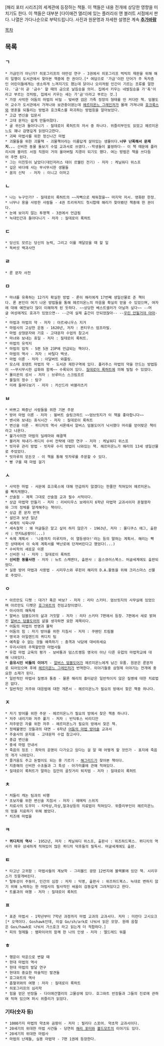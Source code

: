 [해리 포터 시리즈]의 세계관에 등장하는 책들. 이 책들은 내용 전개에 상당한 영향을 미치기도 한다. 이 책들은 대부분 [다이애건 앨리]에 있는 플러리쉬 앤 블러트 서점에서 판다. 나열은 가다나순으로 부탁드립니다. 사진과 원문명과 자세한 설명은 계속 '''[[추가바람]]'''


[[목차]]
== 목록 ==
=== ㄱ ===
 * 가금인가 아닌가? 히포그리프의 야만성 연구 - 3권에서 히포그리프 벅빅의 재판을 위해 해리 일행이 도서관에서 찾아본 책중에 한 권이다.[* 여담으로 '가금'이란 단어가 주 독자층인 어린이들에게는 생소하게 느껴지기도 했는데 닭이나 오리처럼 인간이 기르는 조류를 말한다. '금'이 곧 '금수' 할 때의 금으로 날짐승을 의미. 집에서 키우는 네발짐승을 가'축'이라고 부르는 것처럼, 집에서 키우는 새는 가'금'이라고 부르는 것.]
 * 가장 사악한 어둠의 마법의 비밀 - 빛바랜 검은 가죽 정장의 형태를 띤 커다란 책. 덤블도어 교수가 도서관에서 가져나와 보관중이였는데 [[헤르미온느 그레인저]]가 몰래 가져나와 [[호크룩스]]와 영혼을 되돌리는 방법과 호크룩스를 파괴하는 방법등을 알아보았다.
 * 고급 변신술 입문서
 * 고대 문자는 쉽게 만들어졌다.
 * 굴 귀신과 돌아다니기 - 질데로이 록허트의 저서 중 하나다. 위즐리부인도 읽었고 헤르미온느도 꽤나 감명깊게 읽었다고한다.
 * 괴짜 마법사를 위한 정신나간 마법
 * 괴물들을 위한 괴물책 - 괴물책이라는 이름답게 살아있는 생물이다.'''너무 난폭해서 문제지...''' 신비한 동물 돌보기 수업 교과서로 쓰였다.--학생들이 불쌍하다-- 이 책 때문에 플러리시와 블러트 서점 직원이 거의 울어버릴 지경이 되기도 했다. 여는 방법은 책을 쓰다듬어 주면 된다.
 * 그는 미친듯이 날았다(데인저러스 데이 르웰린 전기) - 저자 : 케닐워디 위스프
 * 깊은 바다에 사는 무시무시한 생물들
 * 꿈의 신탁  - 저자 : 이니고 이마고
=== ㄴ ===
 * 나는 누구인가? - 질데로이 록허트의 ~~자뻑으로 채워졌을~~ 마지막 저서. 영화판 한정.
 * 너무나 용을 사랑한 사람들 - 4권 트리위저드 첫시합때 해리가 찾아봤던 책중에 한 권이다.
 * 눈에 보이지 않는 투명책 - 3권에서 언급됨
 * 늑대인간과 돌아다니기 - 저자 : 질데로이 록허트
=== ㄷ ===
 * 당신도 모르는 당신의 능력, 그리고 이를 깨달았을 때 할 일
 * 독버섯 백과사전
=== ㄹ ===
 * 룬 문자 사전
=== ㅁ ===
 * 마녀를 유혹하는 12가지 확실한 방법 - 론이 해리에게 17번째 생일선물로 준 책이다. 론 본인이 여기 나온 방법들을 통해 헤르미온느의 마음을 확실히 얻을 수 있었으며, 여자에 대해 예전보다 많이 이해하게 된 듯하다. ~~상당한 베스트셀러가 아닐까 싶다~~ --머글 여성에게도 효과가 있었으면-- --근데 실제 출간이 안되었잖아-- --[[우린 안될거야 아마]]--
 * 마법과 마법의 약 - 저자 : 아르세니우스 지거
 * 마법사의 고상한 운동 - 1620년, 저자 : 퀸티우스 엄프라빌.
 * 마법 상형문자와 기호 - 고대문자 수업의 참고서
 * 마녀와 보내는 휴일 - 저자 : 질데로이 록허트.
 * 마법의 유적지
 * 마법의 업적 - 5편 5권 23P에 언급되는 책이다.
 * 마법의 역사 - 저자 : 바틸다 백셧.
 * 마법 이론 - 저자 : 아달버트 와플링.
 * 모스테 포텐트 마법의 약 - 도서관 제한구역에 있다. 폴리주스 마법의 약을 만드는 방법등이 ~~무시무시한 삽화와 함께~~ 수록되어 있다. [[질데로이 록허트]]에 의해 빌릴 수 있었다.
 * 몰이꾼의 성서 - 저자 : 브루터스 스크림조르
 * 물질의 정수 : 탐구
 * 미래 들여다보기 - 저자 : 카산드라 바블라츠키 
=== ㅂ ===
 * 바쁘고 짜증난 사람들을 위한 기본 주문
 * 방어 마법 이론 - 저자 : 윌버트 슬링크하드 ~~엄브릿지가 이 책을 좋아합니다~~
 * 밴시와 보내는 휴식시간 - 저자 : 질데로이 록허트
 * 변신술 이론 - 퀴디치의 역사 서론에서 알버스 덤블도어가 낙서했다 머리를 얻어맞은 책이라고 나온다.
 * 불가사의한 마법의 딜레마와 해결책
 * 블러져 쳐내기-퀴디치 수비 전략에 대한 연구 - 저자 : 케닐워디 위스프
 * 빗자루 관리 방법 - 빗자루 수리 방법이 나와있는 책. 헤르미온느가 해리의 13세 생일선물로 주었었다.
 * 빗자루의 모든것 - 이 책을 통해 빗자루를 주문할 수 있다.
 * 빵 구울 때 마법 걸기
=== ㅅ ===
 * 사악한 마법 - 서문에 호크룩스에 대해 언급하지 않겠다는 한줄만 적혀있어 헤르미온느를 빡치게했다.
 * 산술점 - 제목 그대로 산술점 교과 필수 서적이다.
 * 상급 마법약 만들기 - 저자 : 리비티우스 보레이지 6학년 마법약 교과서이자 혼혈왕자와 그의 정체를 알게해주는 책이다.
 * 상급 룬 문자 번역
 * 설인과 보낸 일년
 * 세계의 식육나무
 * 세속철학 : 왜 머글들은 알고 싶어 하지 않은가 - 1963년, 저자 : 몰디쿠스 에그, 출판사 : 먼지&곰팡이(...)
 * 숙제 계획서 - '나중까지 미루지마, 이 열등생아!'라는 등의 말하는 계획서. 해리는 빡친 상태에서 이 숙제 계획서를 벽난로에 던져버린다고 했었다(...)
 * 수비학의 새로운 이론
 * 신비한 나 - 저자 : 질데로이 록허트
 * '''신비한 동물사전''' - 저자 : 뉴트 스캐맨더, 출판사 : 옵스큐러스북스. 머글세계에도 출판되었다.
 * 실용 방어 마법과 사용법 - 시리우스와 루핀이 해리의 D.A.활동을 위해 크리스마스 선물로 주었다.
=== ㅇ ===
 * 아르만도 디펫 : 대가? 혹은 바보? - 저자 : 리타 스키터. 엄브릿지의 사무실에 있었으며 아르만도 디펫은 [[호그와트]]의 전임교장이였다.
 * 아시아의 해독제
 * 알버스 덤블도어의 삶과 거짓말 - 저자 : 리타 스키터 7편에서 등장. 7편에서 새로 밝혀진 [[알버스 덤블도어]]의 삶을 생각하면 묘한 제목이다.
 * 어둠의 마법의 번영과 몰락
 * 어둠의 힘 : 자기 방어를 위한 지침서 - 저자 : 쿠웬틴 트림블
 * 영국과 아일랜드의 퀴디치 팀
 * 예측할 수 없는 것들 예측하기 : 충격과 낙담에 대비하세요
 * 우리시대의 주목할만한 마법사들
 * 유럽 마법 교육의 평가 - 보바통과 덤스트랭등 영국이 아닌 다른 유럽의 마법학교에 대해 나와있다.
 * '''음유시인 비들의 이야기''' - [[알버스 덤블도어]]가 헤르미온느에게 남긴 유품. 원문은 룬문자로 되어있으며 후에 [[헤르미온느 그레인저]]가 번역한다. 이야기들중 삼형제 이야기는 전개에 중요한 소재가 된다. 
 * 일반적인 마법사 질병과 통증 - 물론 해리의 흉터같은 일반적이지 않은 질병에 대한 치료법은 없다.
 * 일반적인 저주와 대응법에 대한 개론서 - 헤르미온느가 필요의 방에서 찾은 책중 하나다.
=== ㅈ ===
 * 자기 방어를 위한 주문 - 헤르미온느가 필요의 방에서 찾은 책중 하나다.
 * 저주 내리기와 저주 풀기 - 저자 : 빈딕투스 비리디안
 * 저주받은 자를 위한 저주 - 헤르미온느가 필요의 방에서 찾은 책.
 * 정체불명인 것들과의 대면 - 6학년 [[어둠의 마법 방어술]] 교과서
 * 주술사의 문자표 - 고대문자 수업 참고서다.
 * 중급 변신술
 * 중세 마법 안내서
 * 죽음의 징조 : 최악의 운명이 다가오고 있다는 걸 알 때 어떻게 할 것인가 - 표지에 죽음의 개가 나와있다.
 * 즐거움도 주고 돈벌이도 되는 용 기르기 - [[해그리드]]가 찾아본 책이다.
 * 지중해의 신비한 수초들과 그 특성 - 아가미풀에 관해 적혀있다.
 * 질데로이 록허트가 말하는 집안의 골칫거리 퇴치법 - 저자 : 질데로이 록허트
=== ㅊ ===
 * 처들리 캐논 팀과의 비행
 * 초보자를 위한 변신술 지침서 - 저자 : 에메릭 스위치
 * 치료사의 도우미 - 타박상,자상,찰과상등의 치료법이 적혀있다. 위즐리부인이 헤르미온느의 멍을 치료하기 위해 봤었다.
 * 치즈에 마법을
=== ㅋ ===
 * '''퀴디치의 역사''' - 1952년, 저자 : 케닐워디 위스프, 출판사 : 위즈하드북스. 퀴디치의 역사가 매우 상세하게 적혀있어 많은 퀴디치 덕후들의 필독서. 머글세계에도 출판.
=== ㅌ ===
 * 타고난 고귀함 : 마법사들의 계보학 - 그리몰드 광장 12번지에 블랙家에 있던 책. 시리우스가 짓뭉개버린다.
 * 털투성이 주둥이, 인간의 심장 : 저자 : 익명, 출판사 : 위즈하드북스. 늑대로 변하지 않기 위해 노력하는 한 마법사의 필사적인 싸움이 감동깊게 그려져있다고 한다.
 * 트롤과의 여행 - 저자 : 질데로이 록허트
=== ㅍ ===
 * 표준 마법서 - 1학년부터 7학년 과정까지 마법 교과의 교과서다. 저자 : 미란다 고시오크[* 오역이다. Goshawk인데, 이걸 Go/sh/ark로 나눠서 읽은 모양. 원래 음절은 Gos/hawk로 나눠서 가스호크 라고 읽는게 더 적합하다.]
 * 피의 형제들 : 뱀파이어의 함께 한 나의 인생 - 저자 : 엘드레드 워플

=== ㅎ ===
 * 행운이 악운으로 변할 때
 * 현대 마법의 역사
 * 현대 마법의 발달 연구
 * 현대의 중요한 마술적인 발견들
 * 호그와트의 역사
 * 흡혈귀와의 여행 : 저자 : 질데로이 록허트
 * 히포그리프의 심리학
 * 힘을 얻은 반장들 - 다이애건앨리의 고물상에 있다. 호그와트 반장들과 그들의 진로에 관하여 적혀 있으며 퍼시 위즐리가 읽었다.

=== 기타(숫자 등) ===
 * 1000가지 마법의 약초와 곰팡이 - 저자 : 필리다 스포어. 약초학 교과서이다.
 * 20세기의 위대한 마법 사건들 - 당연히 [[해리 포터]]와 [[볼드모트]]의 이야기도 있다.
 * 20세기의 위대한 마법사
 * 마법의 난제들, 실용 마법약 - 7편 1권에 등장한다.
